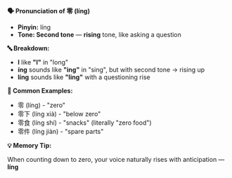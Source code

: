 **🗣️ Pronunciation of 零 (líng)**

- **Pinyin:** líng
- **Tone: Second tone** — **rising** tone, like asking a question

**🔤 Breakdown:**

- **l** like **"l"** in "long"
- **íng** sounds like **"ing"** in "sing", but with second tone → rising up
- **líng** sounds like **"ling"** with a questioning rise

**📝 Common Examples:**

- 零 (líng) - "zero"
- 零下 (líng xià) - "below zero"
- 零食 (líng shí) - "snacks" (literally "zero food")
- 零件 (líng jiàn) - "spare parts"

**💡 Memory Tip:**

When counting down to zero, your voice naturally rises with anticipation — **líng**
